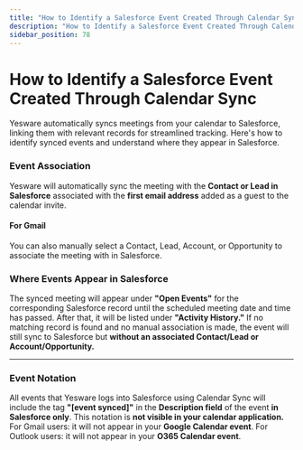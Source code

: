 ```yaml
---
title: "How to Identify a Salesforce Event Created Through Calendar Sync"
description: "How to Identify a Salesforce Event Created Through Calendar Sync"
sidebar_position: 78
---
```


# How to Identify a Salesforce Event Created Through Calendar Sync

Yesware automatically syncs meetings from your calendar to Salesforce, linking them with relevant records for streamlined tracking. Here's how to identify synced events and understand where they appear in Salesforce.
### Event Association
Yesware will automatically sync the meeting with the **Contact or Lead in Salesforce** associated with the **first email address** added as a guest to the calendar invite.
#### For Gmail
You can also manually select a Contact, Lead, Account, or Opportunity to associate the meeting with in Salesforce.
### Where Events Appear in Salesforce
The synced meeting will appear under **"Open Events"** for the corresponding Salesforce record until the scheduled meeting date and time has passed. After that, it will be listed under **"Activity History."**
If no matching record is found and no manual association is made, the event will still sync to Salesforce but **without an associated Contact/Lead or Account/Opportunity.**
****
### Event Notation
All events that Yesware logs into Salesforce using Calendar Sync will include the tag **"[event synced]"** in the **Description field** of the event **in Salesforce only**.
This notation is **not visible in your calendar application.**
For Gmail users: it will not appear in your **Google Calendar event**.
For Outlook users: it will not appear in your **O365 Calendar event**.